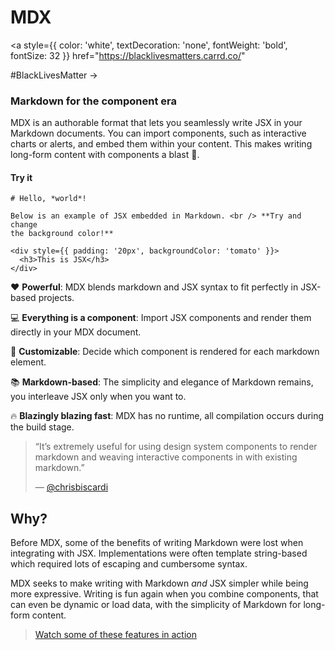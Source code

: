 # MDX

<div style={{ color: 'white', backgroundColor: 'black', padding: '24px 32px' }}>

<a
  style={{
    color: 'white',
    textDecoration: 'none',
    fontWeight: 'bold',
    fontSize: 32
  }}
  href="https://blacklivesmatters.carrd.co/"
>
  #BlackLivesMatter &rarr;
</a>

</div>

### Markdown for the component era

MDX is an authorable format that lets you seamlessly write JSX in your Markdown
documents. You can import components, such as interactive charts or alerts, and
embed them within your content. This makes writing long-form content with
components a blast :rocket:.

#### Try it

```.mdx
# Hello, *world*!

Below is an example of JSX embedded in Markdown. <br /> **Try and change
the background color!**

<div style={{ padding: '20px', backgroundColor: 'tomato' }}>
  <h3>This is JSX</h3>
</div>
```

:heart: **Powerful**: MDX blends markdown and JSX syntax to fit perfectly in
JSX-based projects.

:computer: **Everything is a component**: Import JSX components and render them
directly in your MDX document.

:wrench: **Customizable**: Decide which component is rendered for each markdown
element.

:books: **Markdown-based**: The simplicity and elegance of Markdown remains,
you interleave JSX only when you want to.

:fire: **Blazingly blazing fast**: MDX has no runtime, all compilation occurs
during the build stage.

> “It’s extremely useful for using design system components to render markdown
> and weaving interactive components in with existing markdown.”
>
> — [@chrisbiscardi][quote]

## Why?

Before MDX, some of the benefits of writing Markdown were lost when integrating
with JSX. Implementations were often template string-based which required lots
of escaping and cumbersome syntax.

MDX seeks to make writing with Markdown _and_ JSX simpler while being more
expressive. Writing is fun again when you combine components, that can
even be dynamic or load data, with the simplicity of Markdown for long-form
content.

> [Watch some of these features in action][intro]

[quote]: https://twitter.com/chrisbiscardi/status/1022304288326864896
[intro]: https://www.youtube.com/watch?v=d2sQiI5NFAM&list=PLV5CVI1eNcJgCrPH_e6d57KRUTiDZgs0u
